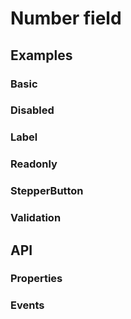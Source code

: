 
# Number field

<Tags />

## Examples

### Basic

<Playground
  name="number-field"
  examplesByName>
</Playground>

### Disabled

<Playground
  name="number-field-disabled"
  examplesByName>
</Playground>

### Label

<Playground
  name="number-field-label"
  examplesByName>
</Playground>

### Readonly

<Playground
  name="number-field-readonly"
  examplesByName>
</Playground>

### StepperButton

<Playground
  name="number-field-stepper-button"
  examplesByName>
</Playground>

### Validation

<Playground
  name="number-field-validation"
  examplesByName>
</Playground>

## API

### Properties

<Props />

### Events

<Events />
